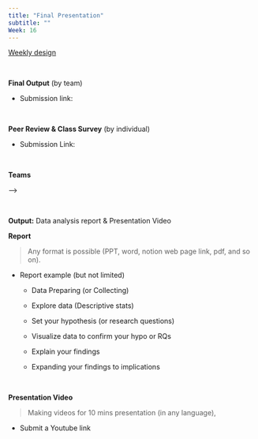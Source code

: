 ```yaml
---
title: "Final Presentation"
subtitle: ""
Week: 16
---
```


[Weekly design](https://changjunlee.com/teaching/ds101/weekly/)

<br>

**Final Output** (by team)

-   Submission link:

<br>

**Peer Review & Class Survey** (by individual)

-   Submission Link:

<br>

**Teams**

<!-- 1.  \(5\) 김유정, 양신, 김상호, 전아영, 김성은 -->
<!-- 2.  \(5\) 이승혜, 박하윤, 장예덕, 유예린, 김채민 -->
<!-- 3.  \(5\) 김채윤, 오채원, 이혜림, 정진학, 이수민 -->
<!-- 4.  \(4\) Flavien, Kamin, Roosa, Leon Runge -->
<!-- 5.  \(4\) Tan Gui Quan, 김영서, 김재언, 현채은 -->
<!-- 6.  \(4\) 서정원, 김홍인, 이찬희, 김나연 -->
<!-- 7.  \(4\) 정함여, 왕자문, 채흔정, 서염 -->
<!-- 8.  <!--#  --> -->

<br>

**Output:** Data analysis report & Presentation Video

**Report**

> Any format is possible (PPT, word, notion web page link, pdf, and so on).

-   Report example (but not limited)

    -   Data Preparing (or Collecting)

    -   Explore data (Descriptive stats)

    -   Set your hypothesis (or research questions)

    -   Visualize data to confirm your hypo or RQs

    -   Explain your findings

    -   Expanding your findings to implications

<br>

**Presentation Video**

> Making videos for 10 mins presentation (in any language),

-   Submit a Youtube link
